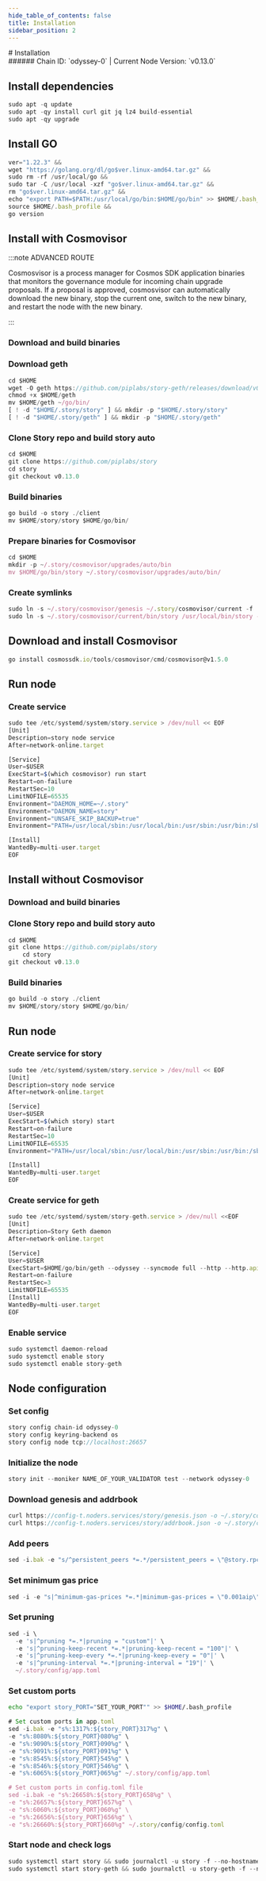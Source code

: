 ```yaml
---
hide_table_of_contents: false
title: Installation
sidebar_position: 2
---
```


<div class="h1-with-icon icon-story">
# Installation
</div>
###### Chain ID: `odyssey-0` | Current Node Version: `v0.13.0`

## Install dependencies

```js
sudo apt -q update
sudo apt -qy install curl git jq lz4 build-essential
sudo apt -qy upgrade
```

## Install GO
```js
ver="1.22.3" &&
wget "https://golang.org/dl/go$ver.linux-amd64.tar.gz" &&
sudo rm -rf /usr/local/go &&
sudo tar -C /usr/local -xzf "go$ver.linux-amd64.tar.gz" &&
rm "go$ver.linux-amd64.tar.gz" &&
echo "export PATH=$PATH:/usr/local/go/bin:$HOME/go/bin" >> $HOME/.bash_profile &&
source $HOME/.bash_profile &&
go version
```

## Install with Cosmovisor
:::note ADVANCED ROUTE

Cosmosvisor is a process manager for Cosmos SDK application binaries that monitors the governance module for incoming chain upgrade proposals. If a proposal is approved, cosmosvisor can automatically download the new binary, stop the current one, switch to the new binary, and restart the node with the new binary.

:::
### Download and build binaries

### Download geth
```js
cd $HOME
wget -O geth https://github.com/piplabs/story-geth/releases/download/v0.11.0/geth-linux-amd64
chmod +x $HOME/geth
mv $HOME/geth ~/go/bin/
[ ! -d "$HOME/.story/story" ] && mkdir -p "$HOME/.story/story"
[ ! -d "$HOME/.story/geth" ] && mkdir -p "$HOME/.story/geth"
```

### Clone Story repo and build story auto
```js
cd $HOME
git clone https://github.com/piplabs/story
cd story
git checkout v0.13.0
```

### Build binaries
```js
go build -o story ./client 
mv $HOME/story/story $HOME/go/bin/
```
### Prepare binaries for Cosmovisor
```js
cd $HOME
mkdir -p ~/.story/cosmovisor/upgrades/auto/bin
mv $HOME/go/bin/story ~/.story/cosmovisor/upgrades/auto/bin/
```

### Create symlinks
```js
sudo ln -s ~/.story/cosmovisor/genesis ~/.story/cosmovisor/current -f
sudo ln -s ~/.story/cosmovisor/current/bin/story /usr/local/bin/story -f
```

## Download and install Cosmovisor
```js
go install cosmossdk.io/tools/cosmovisor/cmd/cosmovisor@v1.5.0
```

## Run node
### Create service
```js
sudo tee /etc/systemd/system/story.service > /dev/null << EOF
[Unit]
Description=story node service
After=network-online.target

[Service]
User=$USER
ExecStart=$(which cosmovisor) run start
Restart=on-failure
RestartSec=10
LimitNOFILE=65535
Environment="DAEMON_HOME=~/.story"
Environment="DAEMON_NAME=story"
Environment="UNSAFE_SKIP_BACKUP=true"
Environment="PATH=/usr/local/sbin:/usr/local/bin:/usr/sbin:/usr/bin:/sbin:/bin:/usr/games:/usr/local/games:/snap/bin:~/.story/cosmovisor/current/bin"

[Install]
WantedBy=multi-user.target
EOF
```

## Install without Cosmovisor

### Download and build binaries
### Clone Story repo and build story auto
```js
cd $HOME
git clone https://github.com/piplabs/story
    cd story
git checkout v0.13.0
```

### Build binaries
```js
go build -o story ./client 
mv $HOME/story/story $HOME/go/bin/
```

## Run node
### Create service for story
```js
sudo tee /etc/systemd/system/story.service > /dev/null << EOF
[Unit]
Description=story node service
After=network-online.target

[Service]
User=$USER
ExecStart=$(which story) start
Restart=on-failure
RestartSec=10
LimitNOFILE=65535
Environment="PATH=/usr/local/sbin:/usr/local/bin:/usr/sbin:/usr/bin:/sbin:/bin:/usr/games:/usr/local/games:/snap/bin"

[Install]
WantedBy=multi-user.target
EOF
```

### Create service for geth
```js
sudo tee /etc/systemd/system/story-geth.service > /dev/null <<EOF
[Unit]
Description=Story Geth daemon
After=network-online.target

[Service]
User=$USER
ExecStart=$HOME/go/bin/geth --odyssey --syncmode full --http --http.api eth,net,web3,engine --http.vhosts '*' --http.addr 0.0.0.0 --http.port 8545 --authrpc.port 6551 --ws --ws.api eth,web3,net,txpool --ws.addr 0.0.0.0 --ws.port 8546
Restart=on-failure
RestartSec=3
LimitNOFILE=65535
[Install]
WantedBy=multi-user.target
EOF
```

### Enable service
```js
sudo systemctl daemon-reload
sudo systemctl enable story
sudo systemctl enable story-geth
```

## Node configuration
### Set config
```js
story config chain-id odyssey-0
story config keyring-backend os
story config node tcp://localhost:26657
```

### Initialize the node
```js
story init --moniker NAME_OF_YOUR_VALIDATOR test --network odyssey-0
```

### Download genesis and addrbook
```js
curl https://config-t.noders.services/story/genesis.json -o ~/.story/config/genesis.json
curl https://config-t.noders.services/story/addrbook.json -o ~/.story/config/addrbook.json
```
### Add peers
```js
sed -i.bak -e "s/^persistent_peers *=.*/persistent_peers = \"@story.rpc.noders.services:\"/" ~/.story/config/config.toml
```

### Set minimum gas price
```js
sed -i -e "s|^minimum-gas-prices *=.*|minimum-gas-prices = \"0.001aip\"|" ~/.story/config/app.toml
```
### Set pruning
```js
sed -i \
  -e 's|^pruning *=.*|pruning = "custom"|' \
  -e 's|^pruning-keep-recent *=.*|pruning-keep-recent = "100"|' \
  -e 's|^pruning-keep-every *=.*|pruning-keep-every = "0"|' \
  -e 's|^pruning-interval *=.*|pruning-interval = "19"|' \
  ~/.story/config/app.toml
```

### Set custom ports

```bash
echo "export story_PORT="SET_YOUR_PORT"" >> $HOME/.bash_profile
```

```js
# Set custom ports in app.toml
sed -i.bak -e "s%:1317%:${story_PORT}317%g" \
-e "s%:8080%:${story_PORT}080%g" \
-e "s%:9090%:${story_PORT}090%g" \
-e "s%:9091%:${story_PORT}091%g" \
-e "s%:8545%:${story_PORT}545%g" \
-e "s%:8546%:${story_PORT}546%g" \
-e "s%:6065%:${story_PORT}065%g" ~/.story/config/app.toml

# Set custom ports in config.toml file
sed -i.bak -e "s%:26658%:${story_PORT}658%g" \
-e "s%:26657%:${story_PORT}657%g" \
-e "s%:6060%:${story_PORT}060%g" \
-e "s%:26656%:${story_PORT}656%g" \
-e "s%:26660%:${story_PORT}660%g" ~/.story/config/config.toml
```

### Start node and check logs
```js
sudo systemctl start story && sudo journalctl -u story -f --no-hostname -o cat
sudo systemctl start story-geth && sudo journalctl -u story-geth -f --no-hostname -o cat
```